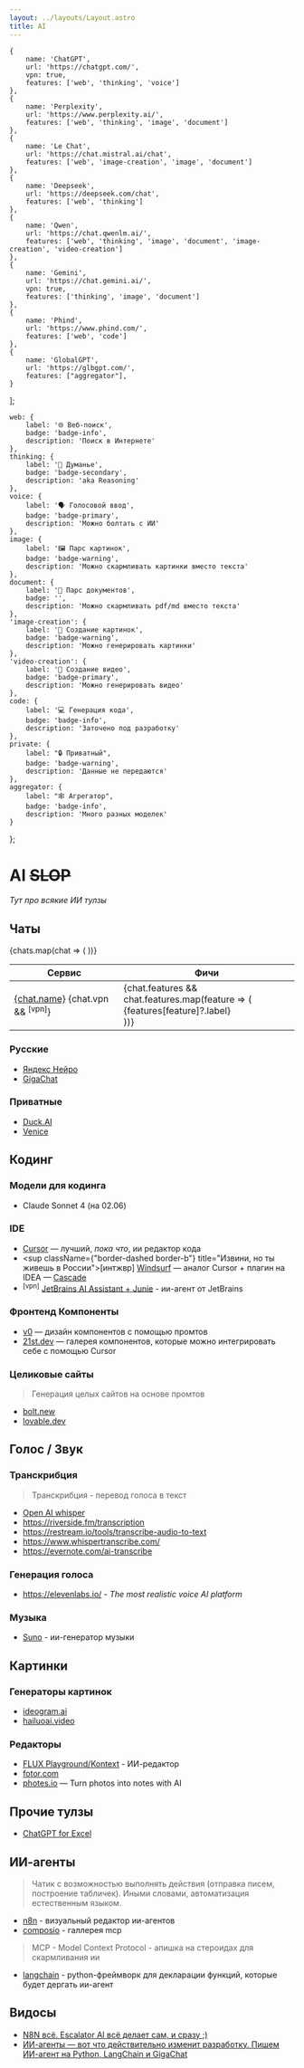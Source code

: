 ```yaml
---
layout: ../layouts/Layout.astro
title: AI
---
```



    {
        name: 'ChatGPT',
        url: 'https://chatgpt.com/',
        vpn: true,
        features: ['web', 'thinking', 'voice']
    },
    {
        name: 'Perplexity',
        url: 'https://www.perplexity.ai/',
        features: ['web', 'thinking', 'image', 'document']
    },
    {
        name: 'Le Chat',
        url: 'https://chat.mistral.ai/chat',
        features: ['web', 'image-creation', 'image', 'document']
    },
    {
        name: 'Deepseek',
        url: 'https://deepseek.com/chat',
        features: ['web', 'thinking']
    },
    {
        name: 'Qwen',
        url: 'https://chat.qwenlm.ai/',
        features: ['web', 'thinking', 'image', 'document', 'image-creation', 'video-creation']
    },
    {
        name: 'Gemini',
        url: 'https://chat.gemini.ai/',
        vpn: true,
        features: ['thinking', 'image', 'document']
    },
    {
        name: 'Phind',
        url: 'https://www.phind.com/',
        features: ['web', 'code']
    },
    {
        name: 'GlobalGPT',
        url: 'https://glbgpt.com/',
        features: ["aggregator"],
    }
];

    web: {
        label: '🌐 Веб-поиск',
        badge: 'badge-info',
        description: 'Поиск в Интернете'
    },
    thinking: {
        label: '🧠 Думанье',
        badge: 'badge-secondary',
        description: 'aka Reasoning'
    },
    voice: {
        label: '🗣️ Голосовой ввод',
        badge: 'badge-primary',
        description: 'Можно болтать с ИИ'
    },
    image: {
        label: '🖼️ Парс картинок',
        badge: 'badge-warning',
        description: 'Можно скармливать картинки вместо текста'
    },
    document: {
        label: '📄 Парс документов',
        badge: '',
        description: 'Можно скармливать pdf/md вместо текста'
    },
    'image-creation': {
        label: '🎨 Создание картинок',
        badge: 'badge-warning',
        description: 'Можно генерировать картинки'
    },
    'video-creation': {
        label: '🎥 Создание видео',
        badge: 'badge-primary',
        description: 'Можно генерировать видео'
    },
    code: {
        label: '💻 Генерация кода',
        badge: 'badge-info',
        description: 'Заточено под разработку'
    },
    private: {
        label: "🔒 Приватный",
        badge: 'badge-warning',
        description: 'Данные не передаются'
    },
    aggregator: {
        label: "🕸️ Агрегатор",
        badge: 'badge-info',
        description: 'Много разных моделек'
    }
};

# AI <s>SLOP</s>

<cite>Тут про всякие ИИ тулзы</cite>

## Чаты

<div className="overflow-x-auto">
  <table className="table table-xs lg:table-md table-zebra !my-0">
    <thead>
      <tr>
        <th>Сервис</th>
        <th>Фичи</th>
      </tr>
    </thead>
    <tbody>
      {chats.map(chat => (
        <tr key={chat.name}>
          <td>
            <a href={chat.url}>{chat.name}</a> {chat.vpn && <sup>[vpn]</sup>}
          </td>
          <td className="flex flex-wrap gap-1">
            {chat.features && chat.features.map(feature => (
              <span key={feature} className={`badge badge-soft badge-xs lg:badge-sm ${features[feature]?.badge || ''}`}>
                <div className="lg:tooltip" data-tip={features[feature]?.description}>
                  {features[feature]?.label}
                </div>
              </span>
            ))}
          </td>
        </tr>
      ))}
    </tbody>
  </table>
</div>


### Русские

- [Яндекс Нейро](https://ya.ru/)
- [GigaChat](https://giga.chat/)

### Приватные

- [Duck.AI](https://duck.ai/)
- [Venice](https://venice.ai/)

## Кодинг

### Модели для кодинга

- Claude Sonnet 4 (на 02.06)

### IDE

- [Cursor](https://www.cursor.com/) — лучший, *пока что*, ии редактор кода
- <sup className={"border-dashed border-b"} title="Извини, но ты живешь в России">[интжвр]</sup> [Windsurf](https://windsurf.com/) — аналог Cursor + плагин на IDEA — [Cascade](https://windsurf.com/blog/windsurf-wave-7)
- <sup>[vpn]</sup> [JetBrains AI Assistant + Junie](https://www.jetbrains.com/ai/) - ии-агент от JetBrains

### Фронтенд Компоненты

- [v0](https://v0.dev/) — дизайн компонентов с помощью промтов
- [21st.dev](https://21st.dev/) — галерея компонентов, которые можно интегрировать себе с помощью Cursor

### Целиковые сайты

> Генерация целых сайтов на основе промтов

- [bolt.new](https://bolt.new)
- [lovable.dev](https://lovable.dev/)

## Голос / Звук

### Транскрибция

>Транскрибция - перевод голоса в текст

- [Open AI whisper](https://github.com/openai/whisper)
- https://riverside.fm/transcription
- https://restream.io/tools/transcribe-audio-to-text
- https://www.whispertranscribe.com/
- https://evernote.com/ai-transcribe

### Генерация голоса

- https://elevenlabs.io/ - *The most realistic voice AI platform*

### Музыка

- [Suno](https://suno.com/) - ии-генератор музыки

## Картинки

### Генераторы картинок

- [ideogram.ai](https://ideogram.ai/t/explore)
- [hailuoai.video](https://hailuoai.video/)

### Редакторы

- [FLUX Playground/Kontext](https://playground.bfl.ai/image/generate) - ИИ-редактор
- [fotor.com](https://www.fotor.com/ai-image-generator/)
- [photes.io](https://photes.io/) — Turn photos into notes with AI

## Прочие тулзы

- [ChatGPT for Excel](https://appsource.microsoft.com/en-my/product/office/WA200005271?tab=Overview)

## ИИ-агенты

>Чатик с возможностью выполнять действия (отправка писем, построение табличек). Иными словами, автоматизация естественным языком.

- [n8n](https://n8n.io/) - визуальный редактор ии-агентов
- [composio](https://composio.dev/) - галлерея mcp

>MCP - Model Context Protocol - апишка на стероидах для скармливания ии

- [langchain](https://github.com/langchain-ai/langchain) - python-фреймворк для декларации функций, которые будет дергать ии-агент


## Видосы

- [N8N всё. Escalator AI всё делает сам, и сразу ;)](https://www.youtube.com/watch?v=l7Yii7ox8pc)
- [ИИ-агенты — вот что действительно изменит разработку. Пишем ИИ-агент на Python, LangChain и GigaChat](https://youtu.be/KFgwXXWT7sQ?si=0neznhjguvCZFc2x)